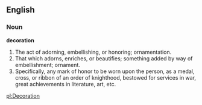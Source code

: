 ==English==

===Noun===

'''decoration'''

#The act of adorning, embellishing, or honoring; ornamentation.
#That which adorns, enriches, or beautifies; something added by way of embellishment; ornament.
#Specifically, any mark of honor to be worn upon the person, as a medal, cross, or ribbon of an order of knighthood, bestowed for services in war, great achievements in literature, art, etc.

[[pl:Decoration]]
